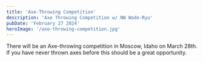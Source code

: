 ```yaml
---
title: 'Axe-Throwing Competition'
description: 'Axe Throwing Competition w/ NW Wado-Ryu'
pubDate: 'February 27 2024'
heroImage: '/axe-throwing-competition.jpg'
---
```


There will be an Axe-throwing competition in Moscow, Idaho on March 28th. If you
have never thrown axes before this should be a great opportunity.
